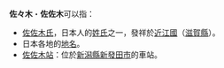 '''佐々木'''・'''佐佐木'''可以指：

* [[佐佐木氏|佐佐木氏]]，日本人的[[姓氏|姓氏]]之一，發祥於[[近江國|近江國]]（[[滋賀縣|滋賀縣]]）。
* 日本各地的[[地名|地名]]。
* [[佐佐木站|佐佐木站]]：位於[[新潟縣|新潟縣]][[新發田市|新發田市]]的車站。

{{disambig|Z|Cat=三字译名消歧义}}